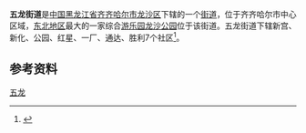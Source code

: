 {{中国乡级行政区
| 行政区全称 = 五龙街道
| 上级行政区 = [[黑龙江省|黑龙江省]][[齐齐哈尔市|齐齐哈尔市]][[龙沙区|龙沙区]]
| 行政区类别 = [[街道|街道]]
| LowerDivisions = 7个社区
| 行政区划代码 = 230202001
| 总面积 = 3.25平方公里
| 户籍人口 = 8万人
| 常住人口 = 
| 行政区划 = 
| 官方网站 =
| 邮政编码 =161000
| 毗邻行政区 =
}}

'''五龙街道'''是[[中国|中国]][[黑龙江省|黑龙江省]][[齐齐哈尔市|齐齐哈尔市]][[龙沙区|龙沙区]]下辖的一个[[街道|街道]]，位于齐齐哈尔市中心区域，[[东北地区|东北地区]]最大的一家综合[[游乐园|游乐园]][[龙沙公园|龙沙公园]]位于该街道。五龙街道下辖新宫、新化、公园、红星、一厂、通达、胜利7个社区<ref>{{Cite web |url=http://www.chinaquhua.cn/heilongjiang/ |title=五龙街道 |accessdate=2011-09-18 |archive-date=2011-08-22 |archive-url=https://web.archive.org/web/20110822123644/http://www.chinaquhua.cn/heilongjiang/ |dead-url=yes }}</ref>。

==参考资料==
{{reflist}}

{{齐齐哈尔市龙沙区行政区划}}

[[Category:龙沙区行政区划|五龙]]